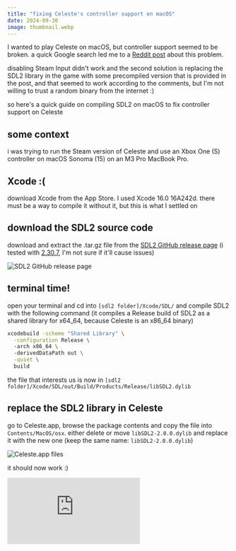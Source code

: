 ```yaml
---
title: "fixing Celeste's controller support on macOS"
date: 2024-09-30
image: thumbnail.webp
---
```


I wanted to play Celeste on macOS, but controller support seemed to be broken. a
quick Google search led me to a
[Reddit post](https://www.reddit.com/r/celestegame/comments/zeihph/how_to_fix_controller_support_on_macos/)
about this problem.

disabling Steam Input didn't work and the second solution is replacing the SDL2
library in the game with some precompiled version that is provided in the post,
and that seemed to work according to the comments, but I'm not willing to trust
a random binary from the internet :)

so here's a quick guide on compiling SDL2 on macOS to fix controller support on
Celeste

## some context

i was trying to run the Steam version of Celeste and use an Xbox One (S)
controller on macOS Sonoma (15) on an M3 Pro MacBook Pro.

## Xcode :(

download Xcode from the App Store. I used Xcode 16.0 16A242d. there must be a
way to compile it without it, but this is what I settled on

## download the SDL2 source code

download and extract the .tar.gz file from the
[SDL2 GitHub release page](https://github.com/libsdl-org/SDL/releases) (i tested
with [2.30.7](https://github.com/libsdl-org/SDL/releases/tag/release-2.30.7),
I'm not sure if it'll cause issues)

![SDL2 GitHub release page](./sdl2-github.webp)

## terminal time!

open your terminal and cd into `[sdl2 folder]/Xcode/SDL/` and compile SDL2 with
the following command (it compiles a Release build of SDL2 as a shared library
for x64_64, because Celeste is an x86_64 binary)

```sh
xcodebuild -scheme "Shared Library" \
  -configuration Release \ 
  -arch x86_64 \ 
  -derivedDataPath out \
  -quiet \ 
  build
```

the file that interests us is now in
`[sdl2 folder]/Xcode/SDL/out/Build/Products/Release/libSDL2.dylib`

## replace the SDL2 library in Celeste

go to Celeste.app, browse the package contents and copy the file into
`Contents/MacOS/osx`. either delete or move `libSDL2-2.0.0.dylib` and replace it
with the new one (keep the same name: `libSDL2-2.0.0.dylib`)

![Celeste.app files](./celeste-files.webp)

it should now work :)

<iframe
  class="aspect-video w-full"
  src="https://www.youtube-nocookie.com/embed/OvdSUbJUhes"
  title="YouTube video player"
  frameborder="0"
  allow="accelerometer; autoplay; clipboard-write; encrypted-media; gyroscope; picture-in-picture; web-share"
  referrerpolicy="strict-origin-when-cross-origin"
  allowfullscreen
  loading="lazy"
></iframe>
